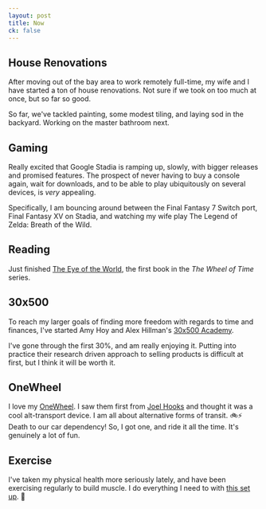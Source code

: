 ```yaml
---
layout: post
title: Now
ck: false
---
```


## House Renovations
After moving out of the bay area to work remotely full-time, my wife and I have started a ton of house renovations. Not sure if we took on too much at once, but so far so good.

So far, we've tackled painting, some modest tiling, and laying sod in the backyard. Working on the master bathroom next.

## Gaming
Really excited that Google Stadia is ramping up, slowly, with bigger releases and promised features. The prospect of never having to buy a console again, wait for downloads, and to be able to play ubiquitously on several devices, is _very_ appealing.

Specifically, I am bouncing around between the Final Fantasy 7 Switch port, Final Fantasy XV on Stadia, and watching my wife play The Legend of Zelda: Breath of the Wild. 

## Reading
Just finished [The Eye of the World](https://en.wikipedia.org/wiki/The_Eye_of_the_World), the first book in the _The Wheel of Time_ series.

## 30x500
To reach my larger goals of finding more freedom with regards to time and finances, I've started Amy Hoy and Alex Hillman's [30x500 Academy](https://30x500.com/academy/).

I've gone through the first 30%, and am really enjoying it. Putting into practice their research driven approach to selling products is difficult at first, but I think it will be worth it.

## OneWheel
I love my [OneWheel](https://onewheel.com/). I saw them first from [Joel Hooks](https://twitter.com/jhooks) and thought it was a cool alt-transport device. I am all about alternative forms of transit. 🚲⚡ Death to our car dependency! So, I got one, and ride it all the time. It's genuinely a lot of fun.

## Exercise
I've taken my physical health more seriously lately, and have been exercising regularly to build muscle. I do everything I need to with [this set up](https://twitter.com/maxuuell/status/1278060043368189957?s=20). 💪